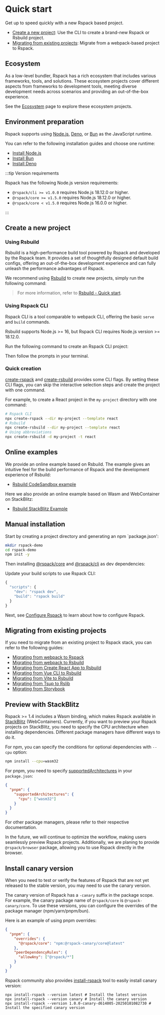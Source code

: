 
# Quick start

Get up to speed quickly with a new Rspack based project.

- [Create a new project](#create-a-new-project): Use the CLI to create a brand-new Rspack or Rsbuild project.
- [Migrating from existing projects](#migrating-from-existing-projects): Migrate from a webpack-based project to Rspack.

## Ecosystem

As a low-level bundler, Rspack has a rich ecosystem that includes various frameworks, tools, and solutions. These ecosystem projects cover different aspects from frameworks to development tools, meeting diverse development needs across scenarios and providing an out-of-the-box experience.

See the [Ecosystem](/guide/start/ecosystem) page to explore these ecosystem projects.

## Environment preparation

Rspack supports using [Node.js](https://nodejs.org/), [Deno](https://deno.com/), or [Bun](https://bun.sh/) as the JavaScript runtime.

You can refer to the following installation guides and choose one runtime:

- [Install Node.js](https://nodejs.org/en/download)
- [Install Bun](https://bun.com/docs/installation)
- [Install Deno](https://docs.deno.com/runtime/getting_started/installation/)

:::tip Version requirements

Rspack has the following Node.js version requirements:

- `@rspack/cli >= v1.0.0` requires Node.js 18.12.0 or higher.
- `@rspack/core >= v1.5.0` requires Node.js 18.12.0 or higher.
- `@rspack/core < v1.5.0` requires Node.js 16.0.0 or higher.

:::

## Create a new project

### Using Rsbuild

Rsbuild is a high-performance build tool powered by Rspack and developed by the Rspack team. It provides a set of thoughtfully designed default build configs, offering an out-of-the-box development experience and can fully unleash the performance advantages of Rspack.

We recommend using [Rsbuild](https://rsbuild.rs/) to create new projects, simply run the following command:

<PackageManagerTabs command="create rsbuild@latest" />

> For more information, refer to [Rsbuild - Quick start](https://rsbuild.rs/guide/start/quick-start).

### Using Rspack CLI

Rspack CLI is a tool comparable to webpack CLI, offering the basic `serve` and `build` commands.

Rsbuild supports Node.js >= 16, but Rspack CLI requires Node.js version >= 18.12.0.

Run the following command to create an Rspack CLI project:

<PackageManagerTabs command="create rspack@latest" />

Then follow the prompts in your terminal.

### Quick creation

[create-rspack](https://www.npmjs.com/package/create-rspack) and [create-rsbuild](https://www.npmjs.com/package/create-rsbuild) provides some CLI flags. By setting these CLI flags, you can skip the interactive selection steps and create the project with one command.

For example, to create a React project in the `my-project` directory with one command:

```bash
# Rspack CLI
npx create-rspack --dir my-project --template react
# Rsbuild
npx create-rsbuild --dir my-project --template react
# Using abbreviations
npx create-rsbuild -d my-project -t react
```

## Online examples

We provide an online example based on Rsbuild. The example gives an intuitive feel for the build performance of Rspack and the development experience of Rsbuild:

- [Rsbuild CodeSandbox example](https://codesandbox.io/p/github/rspack-contrib/rsbuild-codesandbox-example)

Here we also provide an online example based on Wasm and WebContainer on StackBlitz:

- [Rsbuild StackBlitz Example](https://stackblitz.com/~/github.com/rspack-contrib/rsbuild-stackblitz-example)

## Manual installation

Start by creating a project directory and generating an npm `package.json':

```bash
mkdir rspack-demo
cd rspack-demo
npm init -y
```

Then installing [@rspack/core](https://www.npmjs.com/package/@rspack/core) and [@rspack/cli](https://www.npmjs.com/package/@rspack/cli) as dev dependencies:

<PackageManagerTabs command="add @rspack/core @rspack/cli -D" />

Update your build scripts to use Rspack CLI:

```js title="package.json"
{
  "scripts": {
    "dev": "rspack dev",
    "build": "rspack build"
  }
}
```

Next, see [Configure Rspack](/config/index) to learn about how to configure Rspack.

## Migrating from existing projects

If you need to migrate from an existing project to Rspack stack, you can refer to the following guides:

- [Migrating from webpack to Rspack](/guide/migration/webpack)
- [Migrating from webpack to Rsbuild](https://rsbuild.rs/guide/migration/webpack)
- [Migrating from Create React App to Rsbuild](https://rsbuild.rs/guide/migration/cra)
- [Migrating from Vue CLI to Rsbuild](https://rsbuild.rs/guide/migration/vue-cli)
- [Migrating from Vite to Rsbuild](https://rsbuild.rs/guide/migration/vite)
- [Migrating from Tsup to Rslib](https://rslib.rs/guide/migration/tsup)
- [Migrating from Storybook](/guide/migration/storybook)

## Preview with StackBlitz

Rspack >= 1.4 includes a Wasm binding, which makes Rspack available in [StackBlitz](https://stackblitz.com/) (WebContainers). Currently, if you want to preview your Rspack projects on StackBlitz, you need to specify the CPU architecture when installing dependencies. Different package managers have different ways to do it.

For npm, you can specify the conditions for optional dependencies with `--cpu` option:

```bash
npm install --cpu=wasm32
```

For pnpm, you need to specify [supportedArchitectures](https://pnpm.io/settings#supportedarchitectures) in your `package.json`:

```json title="package.json"
{
  "pnpm": {
    "supportedArchitectures": {
      "cpu": ["wasm32"]
    }
  }
}
```

For other package managers, please refer to their respective documentation.

In the future, we will continue to optimize the workflow, making users seamlessly preview Rspack projects. Additionally, we are planing to provide `@rspack/browser` package, allowing you to use Rspack directly in the browser.

## Install canary version

When you need to test or verify the features of Rspack that are not yet released to the stable version, you may need to use the canary version.

The canary version of Rspack has a `-canary` suffix in the package scope. For example, the canary package name of `@rspack/core` is `@rspack-canary/core`. To use these versions, you can configure the overrides of the package manager (npm/yarn/pnpm/bun).

Here is an example of using pnpm overrides:

```json title="package.json"
{
  "pnpm": {
    "overrides": {
      "@rspack/core": "npm:@rspack-canary/core@latest"
    },
    "peerDependencyRules": {
      "allowAny": ["@rspack/*"]
    }
  }
}
```

Rspack community also provides [install-rspack](https://github.com/rspack-contrib/install-rspack) tool to easily install canary version:

```shell
npx install-rspack --version latest # Install the latest version
npx install-rspack --version canary # Install the canary version
npx install-rspack --version 1.0.0-canary-d614005-20250101082730 # Install the specified canary version
```
